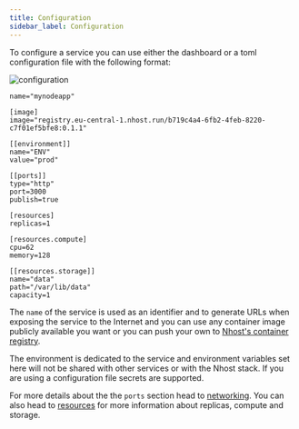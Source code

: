 ```yaml
---
title: Configuration
sidebar_label: Configuration
---
```



To configure a service you can use either the dashboard or a toml configuration file with the following format:

<Tabs groupId="package-manager">
  <TabItem value="dashboard" label="dashboard" default>


![configuration](/img/cloud-run/configuration.png)

  </TabItem>
  <TabItem value="toml" label="toml">

```
name="mynodeapp"

[image]
image="registry.eu-central-1.nhost.run/b719c4a4-6fb2-4feb-8220-c7f01ef5bfe8:0.1.1"

[[environment]]
name="ENV"
value="prod"

[[ports]]
type="http"
port=3000
publish=true

[resources]
replicas=1

[resources.compute]
cpu=62
memory=128

[[resources.storage]]
name="data"
path="/var/lib/data"
capacity=1
```

  </TabItem>
</Tabs>

The `name` of the service is used as an identifier and to generate URLs when exposing the service to the Internet and you can use any container image publicly available you want or you can push your own to [Nhost's container registry](/cloud-run/registry).

The environment is dedicated to the service and environment variables set here will not be shared with other services or with the Nhost stack. If you are using a configuration file secrets are supported.

For more details about the the `ports` section head to [networking](/cloud-run/networking). You can also head to [resources](/cloud-run/resources) for more information about replicas, compute and storage.
